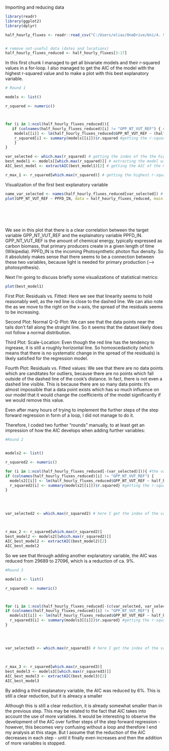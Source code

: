 





Importing and reducing data
```r
library(readr)
library(ggplot2)
library(dplyr)

half_hourly_fluxes <- readr::read_csv("C:/Users/elias/OneDrive/Uni/4. Semester/Geo/AGDS I/agds_report_eliaskoeppel/data/report_8_df_for_stepwise_regression.csv")


# remove not-useful data (dates and locations)
half_hourly_fluxes_reduced <- half_hourly_fluxes[3:17]


```







In this first chunk I managed to get all bivariate models and their r-squared values in a for-loop. I also managed to get the AIC of the model with the highest r-squared value and to make a plot with this best explanatory variable. 

```r


# Round 1

models <- list()

r_squared <- numeric()



for (i in 1:ncol(half_hourly_fluxes_reduced)){
   if (colnames(half_hourly_fluxes_reduced)[i] != "GPP_NT_VUT_REF") { # it should not take "GPP_NT_VUT_REF as an explainatory variable, because it is the target variable 
    models[[i]] <- lm(half_hourly_fluxes_reduced$GPP_NT_VUT_REF ~ (half_hourly_fluxes_reduced[[i]])) #getting linear models for each of the explainatory variables 
    r_squared[i] <- summary(models[[i]])$r.squared #getting the r-squared values of the models and putting them into a list
    }
}

var_selected <- which.max(r_squared) # getting the index of the the highest r-squared value for further steps 
best_model1 <- models[[which.max(r_squared)]] # extracting the model with the highest r-squared value
AIC_best_model <- extractAIC(best_model1)[2] # getting the AIC of the model with the highests r-squared value

r_max_1 <- r_squared[which.max(r_squared)] # getting the highest r-squared value for visualisation in the end


```





Visualization of the first best explanatory variable

```r
name_var_selected <- names(half_hourly_fluxes_reduced[var_selected]) # to get the name of the best variable. Then I used this variable name to make the following plot: 
plot(GPP_NT_VUT_REF ~ PPFD_IN, data = half_hourly_fluxes_reduced, main = "GPP vs. the best explainatory variable PPFD_IN")







```


We see in this plot that there is a clear correlation between the target variable GPP_NT_VUT_REF and the explainatory variable PPFD_IN. GPP_NT_VUT_REF is the amount of chemical energy, typically expressed as carbon biomass, that primary producers create in a given length of time (Wikipedia). PPFD_IN is the incoming Photosynthetic photon flux density. So it absolutely makes sense that there seems to be a connection between these two variables, because light is needed for primary production (--> photosynthesis). 






Next I'm going to discuss briefly some visualizations of statistical metrics:  

```r
plot(best_model1)

```




First Plot: Residuals vs. Fitted: Here we see that linearity seems to hold reasonably well, as the red line is close to the dashed line. We can also note the as we move to the right on the x-axis, the spread of the residuals seems to be increasing. 

Second Plot: Normal Q-Q-Plot: We can see that the data points near the tails don't fall along the straight line. So it seems that the dataset likely does not follow a normal distribution.

Third Plot: Scale-Location: Even though the red line has the tendency to ingrease, it is still a roughly horizontal line. So homoscedasticity (which means that there is no systematic change in the spread of the residuals) is likely satisfied for the regression model.

Fourth Plot: Residuals vs. Fitted values: We see that there are no data points which are canditates for outliers, because there are no points which fall outside of the dashed line of the cook's distance. In fact, there is not even a dashed line visible. This is because there are so many data points: It's almost impossible that a data point exists which has so much influence on our model that it would change the coefficients of the model significantly if we would remove this value. 















Even after many hours of trying to implement the further steps of the step forward regression in form of a loop, I did not manage to do it. 

Therefore, I coded two further "rounds" manually, to at least get an impression of how the AIC develops when adding further variables: 
```r
#Round 2


models2 <- list()

r_squared2 <- numeric()

for (i in 1:ncol(half_hourly_fluxes_reduced[-(var_selected)])){ #the variable which has been used for the first model ("best_model") is beeing excluded
if (colnames(half_hourly_fluxes_reduced)[i] != "GPP_NT_VUT_REF") {
  models2[[i]] <- lm(half_hourly_fluxes_reduced$GPP_NT_VUT_REF ~ half_hourly_fluxes_reduced[[var_selected]] + half_hourly_fluxes_reduced[[i]]) # here I get all the models with two explainatory variables
  r_squared2[i] <- summary(models2[[i]])$r.squared} #getting the r-squared values
} 
  
  
  
  
var_selected2 <- which.max(r_squared2) # here I get the index of the variable with the highest r-spared values which I could use for the next step

  
  
r_max_2 <- r_squared[which.max(r_squared2)]
best_model2 <- models2[[which.max(r_squared2)]]
AIC_best_model2 <- extractAIC(best_model2)[2]
AIC_best_model2

```
So we see that through adding another explanatory variable, the AIC was reduced from 29689 to 27096, which is a reduction of ca. 9%. 


```r
#Round 3

models3 <- list()

r_squared3 <- numeric()



for (i in 1:ncol(half_hourly_fluxes_reduced[-(c(var_selected, var_selected2))])){ #the variables which have been used for the previous model ("best_model1") is beeing excluded
if (colnames(half_hourly_fluxes_reduced)[i] != "GPP_NT_VUT_REF") {
  models3[[i]] <- lm(half_hourly_fluxes_reduced$GPP_NT_VUT_REF ~ half_hourly_fluxes_reduced[[var_selected]] + half_hourly_fluxes_reduced[[var_selected2]]+ half_hourly_fluxes_reduced[[i]]) # here I get all the models with three explainatory variables
  r_squared3[i] <- summary(models3[[i]])$r.squared} #getting the r-squared values
} 
  
  
  
  
var_selected3 <- which.max(r_squared3) # here I get the index of the variable with the highest r-spared values which I could use for the next step

  
  
r_max_3 <- r_squared[which.max(r_squared3)]
best_model3 <- models3[[which.max(r_squared3)]]
AIC_best_model3 <- extractAIC(best_model3)[2]
AIC_best_model3


```
By adding a third explanatory variable, the AIC was reduced by 6%. This is still a clear reduction, but it is alreacy a smaller 



Although this is still a clear reduction, it is already somewhat smaller than in the previous step. This may be related to the fact that AIC takes into account the use of more variables. It would be interesting to observe the development of the AIC over further steps of the step forward regression - however, this becomes very confusing without a loop and therefore I end my analysis at this stage. But I assume that the reduction of the AIC decreases in each step - until it finally even increases and then the addition of more variables is stopped. 


